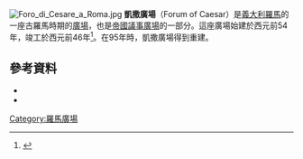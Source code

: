 {{coord|41|53|38.43|N|12|29|5.77|E|type:landmark|display=title}}
[[File:Foro_di_Cesare_a_Roma.jpg|thumb]]
'''凱撒廣場'''（Forum of Caesar）是[[義大利|義大利]][[羅馬|羅馬]]的一座古羅馬時期的[[廣場|廣場]]，也是[[帝國議事廣場|帝國議事廣場]]的一部分。這座廣場始建於西元前54年，竣工於西元前46年<ref name=roth>{{cite book | first=Leland M. | last=Roth | year=1993 | title=Understanding Architecture: Its Elements, History and Meaning | edition=First | publisher=Westview Press | location=Boulder, CO | isbn=0-06-430158-3 | page=[https://archive.org/details/understandingarc00roth/page/219 219] | url=https://archive.org/details/understandingarc00roth/page/219 }}</ref>。在95年時，凱撒廣場得到重建。
==參考資料==
{{Reflist}}
*{{cite book|last=Anderson Jr.|first= James C.|title=The Historical Topography of the Imperial Fora|location=New York|publisher=Johnson Reprint Corporation|year= 1984}}
*{{cite book|last=Hornblower|first= Simon|author2=Antony Spawforth|title=The Oxford Classical Dictionary|url=https://archive.org/details/isbn_9780198661726|url-access=registration|edition=3rd|location=Oxford|publisher=Oxford University Press|year= 1996}}
{{Commons|Forum of Caesar|Forum of Caesar}}

{{尤利烏斯·凱撒}}

[[Category:羅馬廣場|Category:羅馬廣場]]